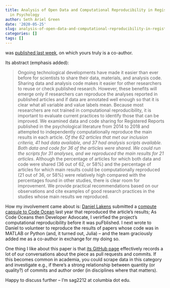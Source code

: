 ```yaml
---
title: Analysis of Open Data and Computational Reproducibility in Registered Reports
  in Psychology
author: Seth Ariel Green
date: '2020-05-25'
slug: analysis-of-open-data-and-computational-reproducibility-in-registered-reports-in-psychology
categories: []
tags: []
---
```


was [published last week](https://journals.sagepub.com/doi/full/10.1177/2515245920918872), on which yours truly is a co-author. 

Its abstract (emphasis added): 

> Ongoing technological developments have made it easier than ever before for scientists to share their data, materials, and analysis code. Sharing data and analysis code makes it easier for other researchers to reuse or check published research. However, these benefits will emerge only if researchers can reproduce the analyses reported in published articles and if data are annotated well enough so that it is clear what all variable and value labels mean. Because most researchers are not trained in computational reproducibility, it is important to evaluate current practices to identify those that can be improved. We examined data and code sharing for Registered Reports published in the psychological literature from 2014 to 2018 and attempted to independently computationally reproduce the main results in each article. *Of the 62 articles that met our inclusion criteria, 41 had data available, and 37 had analysis scripts available. Both data and code for 36 of the articles were shared. We could run the scripts for 31 analyses, and we reproduced the main results for 21 articles*. Although the percentage of articles for which both data and code were shared (36 out of 62, or 58%) and the percentage of articles for which main results could be computationally reproduced (21 out of 36, or 58%) were relatively high compared with the percentages found in other studies, there is clear room for improvement. We provide practical recommendations based on our observations and cite examples of good research practices in the studies whose main results we reproduced.

How my involvement came about is: [Daniel Lakens](https://twitter.com/lakens) submitted a [compute capsule to Code Ocean](https://doi.org/10.24433/CO.4275368.v1) last year that reproduced the article's results; As Code Oceans then Developer Advocate, I verirfied the project's computational reproducibility before it was puFblished. I next wrote to Daniel to volunteer to reproduce the results of papers whose code was in MATLAB or Python (and, it turned out, Julia) -- and the team graciously added me as a co-author in exchange for my doing so.

One thing I like about this paper is that [its GitHub page](https://github.com/Lakens/reproducing_registered_reports) effectively records a lot of our conversations about the piece as pull requests and commits. If this becomes common in academia, you could scrape data in this category and investigate e.g., if there's a strong relationship between quantity (or quality?) of commits and author order (in disciplines where that matters). 

Happy to discuss further -- I'm sag2212 at columbia dot edu. 

